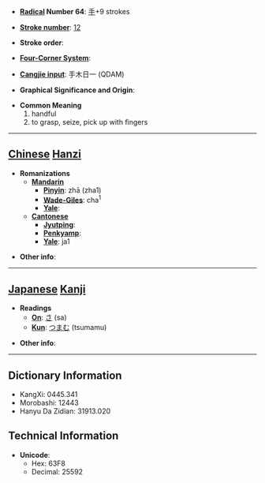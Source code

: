 * '''[[Wiktionary:Chinese radical index| Radical]] Number 64''': [[Wiktionary:Chinese radical index 手|手]]+9 strokes

* '''[[Wiktionary:Chinese total strokes index|Stroke number]]''': [[Wiktionary:Chinese total strokes index 12|12]]

* '''Stroke order''': 

* '''[[Wiktionary:Chinese four corner index|Four-Corner System]]''': 

* '''[[Wiktionary:Chinese Cangjie index|Cangjie input]]''': 手木日一 (QDAM)

* '''Graphical Significance and Origin''': 

* '''Common Meaning'''
*#handful
*# to grasp, seize, pick up with fingers


----

== [[Chinese]] [[Hanzi]] ==

* '''Romanizations'''
** '''[[Mandarin]]'''
*** '''[[Pinyin]]''': zhā (zha1)
*** '''[[Wade-Giles]]''': cha<sup>1</sup>
*** '''[[Yale]]''': 
** '''[[Cantonese]]'''
*** '''[[Jyutping]]''':
*** '''[[Penkyamp]]''': 
*** '''[[Yale]]''': ja1

* '''Other info''': 

----

== [[Japanese]] [[Kanji]] ==

* '''Readings'''
** '''[[On]]''': [[さ]] (sa)
** '''[[Kun]]''': [[つまむ]] (tsumamu)

* '''Other info''':  

----

== Dictionary Information ==

* KangXi: 0445.341
* Morobashi: 12443
* Hanyu Da Zidian: 31913.020

== Technical Information ==

* '''Unicode''':
** Hex: 63F8
** Decimal: 25592